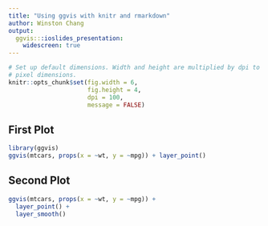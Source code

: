 ```yaml
---
title: "Using ggvis with knitr and rmarkdown"
author: Winston Chang
output:
  ggvis:::ioslides_presentation:
    widescreen: true
---
```


```r
# Set up default dimensions. Width and height are multiplied by dpi to get
# pixel dimensions.
knitr::opts_chunk$set(fig.width = 6,
                      fig.height = 4,
                      dpi = 100,
                      message = FALSE)
```

## First Plot

```r
library(ggvis)
ggvis(mtcars, props(x = ~wt, y = ~mpg)) + layer_point()
```

## Second Plot

```r
ggvis(mtcars, props(x = ~wt, y = ~mpg)) +
  layer_point() +
  layer_smooth()
```
